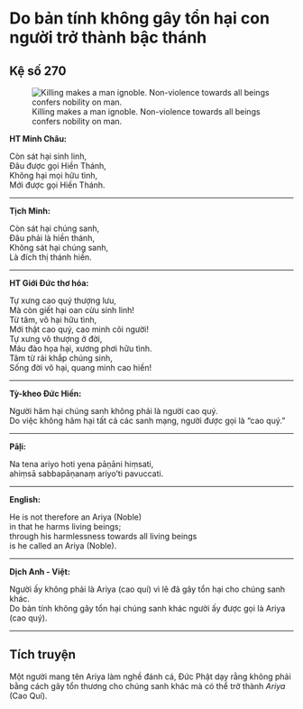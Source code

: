 # Do bản tính không gây tổn hại con người trở thành bậc thánh {- #khong-gay-ton-hai}

## Kệ số 270 {- #ke-so-270}

![Killing makes a man ignoble. Non-violence towards all beings confers nobility on man.](images/kinh-phap-cu-ke-so-270-dhammapada-verse-270.jpg){fig-align="center" .lightbox}

**HT Minh Châu:**

Còn sát hại sinh linh,  
Ðâu được gọi Hiền Thánh,  
Không hại mọi hữu tình,  
Mới được gọi Hiền Thánh.  

<hr class="divider">

**Tịch Minh:**

Còn sát hại chúng sanh,  
Ðâu phải là hiền thánh,  
Không sát hại chúng sanh,  
Là đích thị thánh hiền.  

<hr class="divider">

**HT Giới Đức thơ hóa:**

Tự xưng cao quý thượng lưu,  
Mà còn giết hại oan cừu sinh linh!  
Từ tâm, vô hại hữu tình,  
Mới thật cao quý, cao minh cõi người!  
Tự xưng vô thượng ở đời,  
Máu đào họa hại, xương phơi hữu tình.  
Tâm từ rải khắp chúng sinh,  
Sống đời vô hại, quang minh cao hiền!  

<hr class="divider">

**Tỳ-kheo Đức Hiền:**

Người hãm hại chúng sanh không phải là người cao quý.  
Do việc không hãm hại tất cả các sanh mạng, người được gọi là “cao quý.”  

<hr class="divider">

**Pāḷi:**

Na tena ariyo hoti yena pāṇāni hiṃsati,  
ahiṃsā sabbapāṇanaṃ ariyo’ti pavuccati.  

<hr class="divider">

**English:**

He is not therefore an Ariya (Noble)  
in that he harms living beings;  
through his harmlessness towards all living beings  
is he called an Ariya (Noble).  

<hr class="divider">

**Dịch Anh - Việt:**

Người ấy không phải là Ariya (cao quí) vì lẽ đã gây tổn hại cho chúng sanh khác.  
Do bản tính không gây tổn hại chúng sanh khác người ấy được gọi là Ariya (cao quý).  

<hr class="divider">

## Tích truyện {- #tich-truyen}

Một người mang tên Ariya làm nghề đánh cá, Ðức Phật dạy rằng không phải bằng cách gây tổn thương cho chúng sanh khác mà có thể trở thành *Ariya* (Cao Quí).